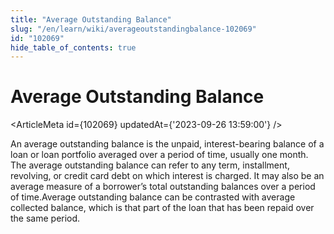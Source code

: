 ```yaml
---
title: "Average Outstanding Balance"
slug: "/en/learn/wiki/averageoutstandingbalance-102069"
id: "102069"
hide_table_of_contents: true
---
```



# Average Outstanding Balance

<ArticleMeta id={102069} updatedAt={'2023-09-26 13:59:00'} />
<div className='border-solid border-b border-t-0 my-4 border-[var(--ifm-color-gray-300)]' />

An average outstanding balance is the unpaid, interest-bearing balance of a loan or loan portfolio averaged over a period of time, usually one month. The average outstanding balance can refer to any term, installment, revolving, or credit card debt on which interest is charged. It may also be an average measure of a borrower’s total outstanding balances over a period of time.Average outstanding balance can be contrasted with average collected balance, which is that part of the loan that has been repaid over the same period.
